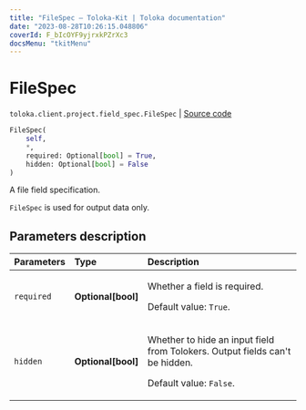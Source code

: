 ```yaml
---
title: "FileSpec — Toloka-Kit | Toloka documentation"
date: "2023-08-28T10:26:15.048806"
coverId: F_bIcOYF9yjrxkPZrXc3
docsMenu: "tkitMenu"
---
```


# FileSpec

`toloka.client.project.field_spec.FileSpec` | [Source code](https://github.com/Toloka/toloka-kit/blob/v1.2.1/src/client/project/field_spec.py#L116)

```python
FileSpec(
    self,
    *,
    required: Optional[bool] = True,
    hidden: Optional[bool] = False
)
```

A file field specification.

`FileSpec` is used for output data only.

## Parameters description

| Parameters | Type | Description |
| :----------| :----| :-----------|
`required`|**Optional\[bool\]**|<p>Whether a field is required. </p><p>Default value: `True`.</p>
`hidden`|**Optional\[bool\]**|<p>Whether to hide an input field from Tolokers. Output fields can't be hidden. </p><p>Default value: `False`.</p>